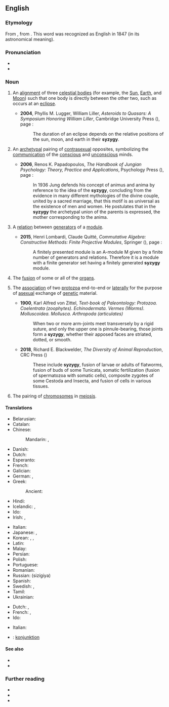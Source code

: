 ==English==
{{was wotd|2006|January|28}}

===Etymology===
From {{bor|en|LL.|syzygia||conjunction}}, from {{der|en|grc|συζυγία||yoke; union}}. This word was recognized as English in 1847 (in its astronomical meaning).

===Pronunciation===
* {{IPA|en|/ˈsɪz.ɪdʒ.i/}}
* {{audio|en|LL-Q1860 (eng)-Vealhurl-syzygy.wav ‎|Audio (UK)}}

===Noun===
{{en-noun|~|syzygies}}

# {{lb|en|astronomy|astrology}} An [[alignment]] of three [[celestial body|celestial bodies]] (for example, the [[Sun]], [[Earth]], and [[Moon]]) such that one body is directly between the other two, such as occurs at an [[eclipse]].
#: {{cot|en|perigee|perihelion|proxigee}}
#* '''2004''', Phyllis M. Lugger, William Liller, ''Asteroids to Quasars: A Symposium Honoring William Liller'', Cambridge University Press ({{ISBN|9780521617048}}), page {{gbooks|i0UPY9ChjaQC|67}}:
#*: The duration of an eclipse depends on the relative positions of the sun, moon, and earth in their '''syzygy'''.
# {{lb|en|Jungian|_|psychology}} An [[archetypal]] pairing of [[contrasexual]] opposites, symbolizing the [[communication]] of the [[conscious]] and [[unconscious]] minds.
#* '''2006''', Renos K. Papadopoulos, ''The Handbook of Jungian Psychology: Theory, Practice and Applications'', Psychology Press ({{ISBN|9781583911471}}), page {{gbooks|Yt7FfLRi17kC|117}}:
#*: In 1936 Jung defends his concept of animus and anima by reference to the idea of the '''syzygy''', concluding from the evidence in many different mythologies of the divine couple, united by a sacred marriage, that this motif is as universal as the existence of men and women. He postulates that in the '''syzygy''' the archetypal union of the parents is expressed, the mother corresponding to the anima.
# {{lb|en|mathematics}} A [[relation]] between [[generator]]s of a [[module]].
#* '''2015''', Henri Lombardi, Claude Quitté, ''Commutative Algebra: Constructive Methods: Finite Projective Modules'', Springer ({{ISBN|9789401799447}}), page {{gbooks|ACU_CgAAQBAJ|173}}:
#*: A finitely presented module is an A-module M given by a finite number of generators and relations. Therefore it is a module with a finite generator set having a finitely generated '''syzygy''' module.
# {{lb|en|medicine}} The [[fusion]] of some or all of the [[organ]]s.
# {{lb|en|zoology}} The [[association]] of two [[protozoan|protozoa]] end-to-end or [[laterally]] for the purpose of [[asexual]] exchange of [[genetic]] material.
#* '''1900''', Karl Alfred von Zittel, ''Text-book of Paleontology: Protozoa. Coelentrata (zoophytes). Echinodermata. Vermes (Worms). Molluscoidea. Mollusca. Arthropoda (articulates)''
#*:  When two or more arm-joints meet transversely by a rigid suture, and only the upper one is pinnule-bearing, those joints form a '''syzygy''', whether their apposed faces are striated, dotted, or smooth.
#* '''2018''', Richard E. Blackwelder, ''The Diversity of Animal Reproduction'', CRC Press ({{ISBN|9781351088381}})
#*: These include '''syzygy''', fusion of larvae or adults of flatworms, fusion of buds of some Tunicata, somatic fertilization (fusion of spermatozoa with somatic cells), composite zygotes of some Cestoda and Insecta, and fusion of cells in various tissues.
# {{lb|en|genetics}} The pairing of [[chromosome]]s in [[meiosis]].

====Translations====
{{trans-top|astronomical conjunction}}
* Belarusian: {{t|be|сізігія|f|sc=Cyrl}}
* Catalan: {{t|ca|sizígia|f}}
* Chinese:
*: Mandarin: {{t|cmn|朔望點|sc=Hani}}, {{t|cmn|朔望点|tr=Shuòwàng diǎn|sc=Hani}}
* Danish: {{t+|da|syzygie|c}}
* Dutch: {{t+|nl|syzygie|f}}
* Esperanto: {{t+|eo|sizigio}}
* French: {{t+|fr|syzygie|f}}
* Galician: {{t|gl|sicixia|f}}
* German: {{t|de|Syzygie|f}}, {{t|de|Syzygium|n}}
* Greek: {{t+|el|συζυγία|f}}
*: Ancient: {{t|grc|συζυγία|f}}
* Hindi: {{t|hi|युति-वियुति|sc=Deva}}
* Icelandic: {{t|is|raðstaða|f}}, {{t|is|okstaða|f}}
* Ido: {{t+|io|sizigio}}
* Irish: {{t|ga|sisige|f}}, {{t|ga|sisigí|f-p}}
{{trans-mid}}
* Italian: {{t+|it|sizigia|f}}
* Japanese: {{t|ja|惑星直列|sc=Jpan}}, {{t|ja|朔望|tr=Sakubō|sc=Jpan}}
* Korean: {{t|ko|혹성 직렬|sc=Kore}}, {{t|ko|행성 직렬|sc=Kore}}, {{t|ko|삭망|sc=Kore}}
* Latin: {{t|la|syzygia|f}}
* Malay: {{t|ms|sizigi}}
* Persian: {{t+|fa|همیوغی|tr=hamyūqī}}
* Polish: {{t|pl|syzygium}}
* Portuguese: {{t+|pt|sizígia|f}}
* Romanian: {{t+|ro|sizigie|f}}
* Russian: {{t+|ru|сизигия|f}} (sizígiya)
* Spanish: {{t|es|sizigia|f}}
* Swedish: {{t|sv|syzygie|c}}, {{t+|sv|konjunktion|c}}
* Tamil: {{t+|ta|இணைவு}}
* Ukrainian: {{t|uk|сизи́гія|f}}
{{trans-bottom}}

{{checktrans-top}}
* Dutch: {{t+check|nl|conjunctie|f}}, {{t-check|nl|samenstand|m}}
* French: {{t+check|fr|conjonction|f}}, {{t+check|fr|rencontre|m}}
* Ido: {{t+check|io|kunjunto}}
{{trans-mid}}
* Italian: {{t+check|it|sizigia|f}}
* {{ttbc|sv}}: [[konjunktion]] {{g|c}}
{{trans-bottom}}

====See also====
* {{l|en|asterism}}
* {{l|en|occultation}}

===Further reading===
* {{pedia|syzygy (astronomy)}}
* {{pedia|syzygy (mathematics)}}
* {{pedia|syzygy|syzygy (disambiguation)}}